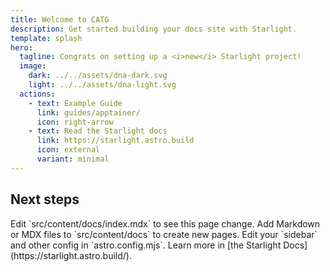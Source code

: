 ```yaml
---
title: Welcome to CATG
description: Get started building your docs site with Starlight.
template: splash
hero:
  tagline: Congrats on setting up a <i>new</i> Starlight project!
  image:
    dark: ../../assets/dna-dark.svg
    light: ../../assets/dna-light.svg
  actions:
    - text: Example Guide
      link: guides/apptainer/
      icon: right-arrow
    - text: Read the Starlight docs
      link: https://starlight.astro.build
      icon: external
      variant: minimal
---
```



## Next steps

<CardGrid>
	<Card title="Update content" icon="pencil">
		Edit `src/content/docs/index.mdx` to see this page change.
	</Card>
	<Card title="Add new content" icon="add-document">
		Add Markdown or MDX files to `src/content/docs` to create new pages.
	</Card>
	<Card title="Configure your site" icon="setting">
		Edit your `sidebar` and other config in `astro.config.mjs`.
	</Card>
	<Card title="Read the docs" icon="open-book">
		Learn more in [the Starlight Docs](https://starlight.astro.build/).
	</Card>
</CardGrid>
